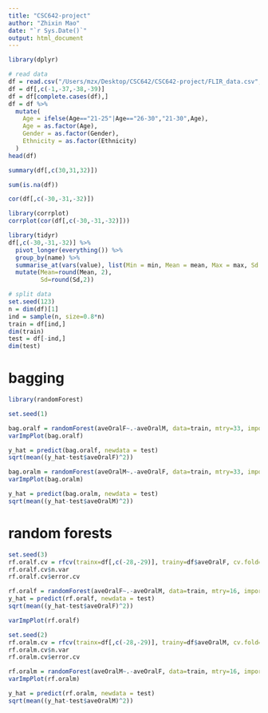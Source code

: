 ```yaml
---
title: "CSC642-project"
author: "Zhixin Mao"
date: "`r Sys.Date()`"
output: html_document
---
```




```r
library(dplyr)

# read data
df = read.csv("/Users/mzx/Desktop/CSC642/CSC642-project/FLIR_data.csv", header=T)
df = df[,c(-1,-37,-38,-39)]
df = df[complete.cases(df),]
df = df %>%
  mutate(
    Age = ifelse(Age=="21-25"|Age=="26-30","21-30",Age),
    Age = as.factor(Age),
    Gender = as.factor(Gender),
    Ethnicity = as.factor(Ethnicity)
  )
head(df)
```
```r
summary(df[,c(30,31,32)])
```
```r
sum(is.na(df))
```
```r
cor(df[,c(-30,-31,-32)])
```

```r
library(corrplot)
corrplot(cor(df[,c(-30,-31,-32)]))
```
```r
library(tidyr)
df[,c(-30,-31,-32)] %>%
  pivot_longer(everything()) %>%
  group_by(name) %>%
  summarise_at(vars(value), list(Min = min, Mean = mean, Max = max, Sd = sd)) %>%
  mutate(Mean=round(Mean, 2),
         Sd=round(Sd,2))
```








```r
# split data
set.seed(123)
n = dim(df)[1]
ind = sample(n, size=0.8*n)
train = df[ind,]
dim(train)
test = df[-ind,]
dim(test)
```


# bagging
```r
library(randomForest)

set.seed(1)

bag.oralf = randomForest(aveOralF~.-aveOralM, data=train, mtry=33, importance=T)
varImpPlot(bag.oralf)
```
```r
y_hat = predict(bag.oralf, newdata = test)
sqrt(mean((y_hat-test$aveOralF)^2))
```

```r
bag.oralm = randomForest(aveOralM~.-aveOralF, data=train, mtry=33, importance=T)
varImpPlot(bag.oralm)
```
```r
y_hat = predict(bag.oralm, newdata = test)
sqrt(mean((y_hat-test$aveOralM)^2))
```



# random forests
```r
set.seed(3)
rf.oralf.cv = rfcv(trainx=df[,c(-28,-29)], trainy=df$aveOralF, cv.fold=5)
rf.oralf.cv$n.var
rf.oralf.cv$error.cv
```

```r
rf.oralf = randomForest(aveOralF~.-aveOralM, data=train, mtry=16, importance=T)
y_hat = predict(rf.oralf, newdata = test)
sqrt(mean((y_hat-test$aveOralF)^2))
```
```r
varImpPlot(rf.oralf)
```


```r
set.seed(2)
rf.oralm.cv = rfcv(trainx=df[,c(-28,-29)], trainy=df$aveOralM, cv.fold=5)
rf.oralm.cv$n.var
rf.oralm.cv$error.cv
```

```r
rf.oralm = randomForest(aveOralM~.-aveOralF, data=train, mtry=16, importance=T)
varImpPlot(rf.oralm)
```
```r
y_hat = predict(rf.oralm, newdata = test)
sqrt(mean((y_hat-test$aveOralM)^2))
```











